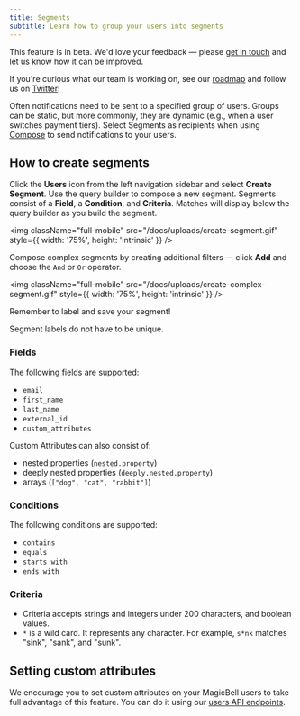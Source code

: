 ```yaml
---
title: Segments
subtitle: Learn how to group your users into segments
---
```


<Note className="text-darkPurple bg-lightPurple bg-opacity-5 border-none text-lg">
This feature is in beta. We'd love your feedback — please <a href="mailto:hello@magicbell.com">get in touch</a> and let us know how it can be improved.

If you're curious what our team is working on, see our <a href="https://roadmap.magicbell.community/">roadmap</a> and follow us on <a href="https://twitter.com/magicbell_io">Twitter</a>!
</Note>

Often notifications need to be sent to a specified group of users. Groups can be static, but more commonly, they are dynamic (e.g., when a user switches payment tiers). Select Segments as recipients when using [Compose](/docs/compose) to send notifications to your users.

## How to create segments

Click the **Users** icon from the left navigation sidebar and select **Create Segment**. Use the query builder to compose a new segment. Segments consist of a **Field**, a **Condition**, and **Criteria**. Matches will display below the query builder as you build the segment.

<img
  className="full-mobile"
  src="/docs/uploads/create-segment.gif"
  style={{ width: '75%', height: 'intrinsic' }}
/>

Compose complex segments by creating additional filters — click **Add** and choose the `And` or `Or` operator.

<img
  className="full-mobile"
  src="/docs/uploads/create-complex-segment.gif"
  style={{ width: '75%', height: 'intrinsic' }}
/>

Remember to label and save your segment!

<Note>
Segment labels do not have to be unique.
</Note>

### Fields

The following fields are supported:

- `email`
- `first_name`
- `last_name`
- `external_id`
- `custom_attributes`

Custom Attributes can also consist of:

- nested properties (`nested.property`)
- deeply nested properties (`deeply.nested.property`)
- arrays (`["dog", "cat", "rabbit"]`)

### Conditions

The following conditions are supported:

- `contains`
- `equals`
- `starts with`
- `ends with`

### Criteria

- Criteria accepts strings and integers under 200 characters, and boolean values.
- `*` is a wild card. It represents any character. For example, `s*nk` matches "sink", "sank", and "sunk".

## Setting custom attributes

We encourage you to set custom
attributes on your MagicBell users to take full advantage of this feature. You can do it using our [users API endpoints](/docs/rest-api/reference#create-user).
